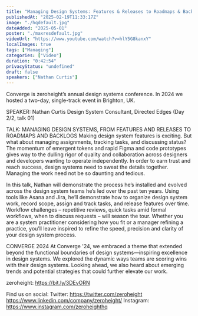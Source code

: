 ```yaml
---
title: "Managing Design Systems: Features & Releases to Roadmaps & Backlogs - Nathan Curtis (Converge 2024)"
publishedAt: "2025-02-19T11:33:17Z"
image: "./hqdefault.jpg"
dateAdded: "2025-05-01"
poster: "./maxresdefault.jpg"
videoUrl: "https://www.youtube.com/watch?v=hlY5G8kanxY"
localImages: true
tags: ["Managing"]
categories: ["Video"]
duration: "0:42:54"
privacyStatus: "undefined"
draft: false
speakers: ["Nathan Curtis"]
---
```

Converge is zeroheight’s annual design systems conference. In 2024 we hosted a two-day, single-track event in Brighton, UK. 

SPEAKER: 
Nathan Curtis
Design System Consultant, Directed Edges
(Day 2/2, talk 01)

TALK: MANAGING DESIGN SYSTEMS, FROM FEATURES AND RELEASES TO ROADMAPS AND BACKLOGS
Making design system features is exciting. But what about managing assignments, tracking tasks, and discussing status? The momentum of emergent tokens and rapid Figma and code prototypes gives way to the dulling rigor of quality and collaboration across designers and developers wanting to operate independently. In order to earn trust and reach success, design systems need to sweat the details together. Managing the work need not be so daunting and tedious.

In this talk, Nathan will demonstrate the process he’s installed and evolved across the design system teams he’s led over the past ten years. Using tools like Asana and Jira, he’ll demonstrate how to organize design system work, record scope, assign and track tasks, and release features over time. Workflow challenges – repetitive reviews, quick tasks amid formal workflows, when to discuss requests – will season the tour. Whether you are a system practitioner considering how you fit or a manager refining a practice, you’ll leave inspired to refine the speed, precision and clarity of your design system process.

CONVERGE 2024
At Converge '24, we embraced a theme that extended beyond the functional boundaries of design systems—inspiring excellence in design systems. We explored the dynamic ways teams are scoring wins with their design systems. Looking ahead, we also heard about emerging trends and potential strategies that could further elevate our work.

zeroheight: https://bit.ly/3DEvORN

Find us on social:
Twitter: https://twitter.com/zeroheight
https://www.linkedin.com/company/zeroheight/
Instagram: https://www.instagram.com/zeroheighthq
